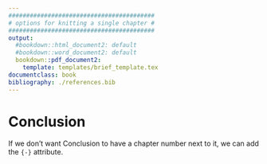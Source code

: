 ```yaml
---
#########################################
# options for knitting a single chapter #
#########################################
output:
  #bookdown::html_document2: default
  #bookdown::word_document2: default
  bookdown::pdf_document2:
    template: templates/brief_template.tex
documentclass: book
bibliography: ./references.bib
---
```


# Conclusion {-}
If we don't want Conclusion to have a chapter number next to it, we can add the `{-}` attribute.
